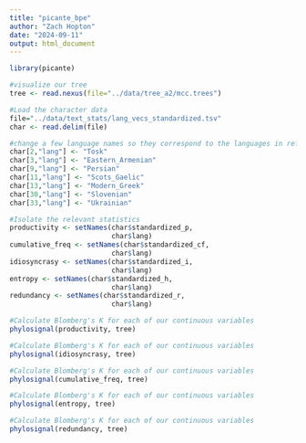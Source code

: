 ```yaml
---
title: "picante_bpe"
author: "Zach Hopton"
date: "2024-09-11"
output: html_document
---
```


```r
library(picante)
```
```r
#visualize our tree
tree <- read.nexus(file="../data/tree_a2/mcc.trees")
```

```r
#Load the character data
file="../data/text_stats/lang_vecs_standardized.tsv"
char <- read.delim(file)

#change a few language names so they correspond to the languages in reference tree
char[2,"lang"] <- "Tosk"
char[3,"lang"] <- "Eastern_Armenian"
char[9,"lang"] <- "Persian"
char[11,"lang"] <- "Scots_Gaelic"
char[13,"lang"] <- "Modern_Greek"
char[30,"lang"] <- "Slovenian"
char[33,"lang"] <- "Ukrainian"
```

```r
#Isolate the relevant statistics
productivity <- setNames(char$standardized_p,
                         char$lang)
cumulative_freq <- setNames(char$standardized_cf,
                         char$lang)
idiosyncrasy <- setNames(char$standardized_i,
                         char$lang)
entropy <- setNames(char$standardized_h,
                         char$lang)
redundancy <- setNames(char$standardized_r,
                         char$lang)
```

```r
#Calculate Blomberg's K for each of our continuous variables
phylosignal(productivity, tree)
```

```r
#Calculate Blomberg's K for each of our continuous variables
phylosignal(idiosyncrasy, tree)
```

```r
#Calculate Blomberg's K for each of our continuous variables
phylosignal(cumulative_freq, tree)
```


```r
#Calculate Blomberg's K for each of our continuous variables
phylosignal(entropy, tree)
```

```r
#Calculate Blomberg's K for each of our continuous variables
phylosignal(redundancy, tree)
```



